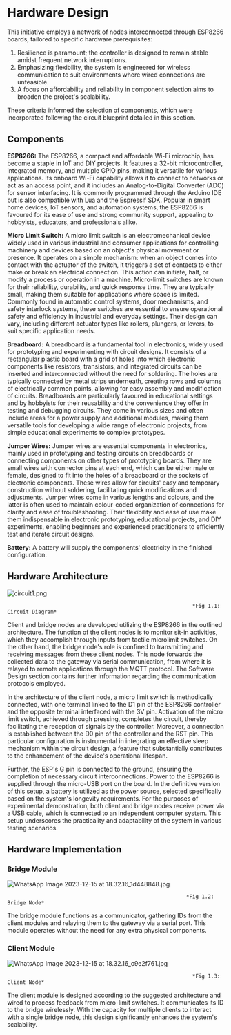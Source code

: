 # Hardware Design

This initiative employs a network of nodes interconnected through ESP8266 boards, tailored to specific hardware prerequisites:

1. Resilience is paramount; the controller is designed to remain stable amidst frequent network interruptions.
2. Emphasizing flexibility, the system is engineered for wireless communication to suit environments where wired connections are unfeasible.
3. A focus on affordability and reliability in component selection aims to broaden the project's scalability.

These criteria informed the selection of components, which were incorporated following the circuit blueprint detailed in this section.


## Components

**ESP8266:** The ESP8266, a compact and affordable Wi-Fi microchip, has become a staple in IoT and DIY projects. It features a 32-bit microcontroller, integrated memory, and multiple GPIO pins, making it versatile for various applications. Its onboard Wi-Fi capability allows it to connect to networks or act as an access point, and it includes an Analog-to-Digital Converter (ADC) for sensor interfacing. It is commonly programmed through the Arduino IDE but is also compatible with Lua and the Espressif SDK. Popular in smart home devices, IoT sensors, and automation systems, the ESP8266 is favoured for its ease of use and strong community support, appealing to hobbyists, educators, and professionals alike.

**Micro Limit Switch:** A micro limit switch is an electromechanical device widely used in various industrial and consumer applications for controlling machinery and devices based on an object's physical movement or presence. It operates on a simple mechanism: when an object comes into contact with the actuator of the switch, it triggers a set of contacts to either make or break an electrical connection. This action can initiate, halt, or modify a process or operation in a machine. Micro-limit switches are known for their reliability, durability, and quick response time. They are typically small, making them suitable for applications where space is limited. Commonly found in automatic control systems, door mechanisms, and safety interlock systems, these switches are essential to ensure operational safety and efficiency in industrial and everyday settings. Their design can vary, including different actuator types like rollers, plungers, or levers, to suit specific application needs.

**Breadboard:** A breadboard is a fundamental tool in electronics, widely used for prototyping and experimenting with circuit designs. It consists of a rectangular plastic board with a grid of holes into which electronic components like resistors, transistors, and integrated circuits can be inserted and interconnected without the need for soldering. The holes are typically connected by metal strips underneath, creating rows and columns of electrically common points, allowing for easy assembly and modification of circuits. Breadboards are particularly favoured in educational settings and by hobbyists for their reusability and the convenience they offer in testing and debugging circuits. They come in various sizes and often include areas for a power supply and additional modules, making them versatile tools for developing a wide range of electronic projects, from simple educational experiments to complex prototypes.

**Jumper Wires:** Jumper wires are essential components in electronics, mainly used in prototyping and testing circuits on breadboards or connecting components on other types of prototyping boards. They are small wires with connector pins at each end, which can be either male or female, designed to fit into the holes of a breadboard or the sockets of electronic components. These wires allow for circuits' easy and temporary construction without soldering, facilitating quick modifications and adjustments. Jumper wires come in various lengths and colours, and the latter is often used to maintain colour-coded organization of connections for clarity and ease of troubleshooting. Their flexibility and ease of use make them indispensable in electronic prototyping, educational projects, and DIY experiments, enabling beginners and experienced practitioners to efficiently test and iterate circuit designs.

**Battery:** A battery will supply the components' electricity in the finished configuration.


## Hardware Architecture

![circuit1.png](/Hardware%20Design%208d69115e2c094635bf28164a67c0d21a/circuit1.png)

                                                                *Fig 1.1: Circuit Diagram*


Client and bridge nodes are developed utilizing the ESP8266 in the outlined architecture. The function of the client nodes is to monitor sit-in activities, which they accomplish through inputs from tactile microlimit switches. On the other hand, the bridge node's role is confined to transmitting and receiving messages from these client nodes. This node forwards the collected data to the gateway via serial communication, from where it is relayed to remote applications through the MQTT protocol. The Software Design section contains further information regarding the communication protocols employed.

In the architecture of the client node, a micro limit switch is methodically connected, with one terminal linked to the D1 pin of the ESP8266 controller and the opposite terminal interfaced with the 3V pin. Activation of the micro limit switch, achieved through pressing, completes the circuit, thereby facilitating the reception of signals by the controller. Moreover, a connection is established between the D0 pin of the controller and the RST pin. This particular configuration is instrumental in integrating an effective sleep mechanism within the circuit design, a feature that substantially contributes to the enhancement of the device's operational lifespan.

Further, the ESP's G pin is connected to the ground, ensuring the completion of necessary circuit interconnections. Power to the ESP8266 is supplied through the micro-USB port on the board. In the definitive version of this setup, a battery is utilized as the power source, selected specifically based on the system's longevity requirements. For the purposes of experimental demonstration, both client and bridge nodes receive power via a USB cable, which is connected to an independent computer system. This setup underscores the practicality and adaptability of the system in various testing scenarios.



## **Hardware Implementation**



### **Bridge Module**

![WhatsApp Image 2023-12-15 at 18.32.16_1d448848.jpg](/Hardware%20Design%208d69115e2c094635bf28164a67c0d21a/WhatsApp_Image_2023-12-15_at_18.32.16_1d448848.jpg)

                                                              *Fig 1.2: Bridge Node*

The bridge module functions as a communicator, gathering IDs from the client modules and relaying them to the gateway via a serial port. This module operates without the need for any extra physical components.



### **Client Module**

![WhatsApp Image 2023-12-15 at 18.32.16_c9e2f761.jpg](/Hardware%20Design%208d69115e2c094635bf28164a67c0d21a/WhatsApp_Image_2023-12-15_at_18.32.16_c9e2f761.jpg)

                                                                *Fig 1.3: Client Node*

The client module is designed according to the suggested architecture and wired to process feedback from micro-limit switches. It communicates its ID to the bridge wirelessly. With the capacity for multiple clients to interact with a single bridge node, this design significantly enhances the system's scalability.

